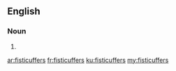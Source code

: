 ==English==

===Noun===
{{head|en}}

# {{plural of|fisticuffer}}

[[ar:fisticuffers]]
[[fr:fisticuffers]]
[[ku:fisticuffers]]
[[my:fisticuffers]]